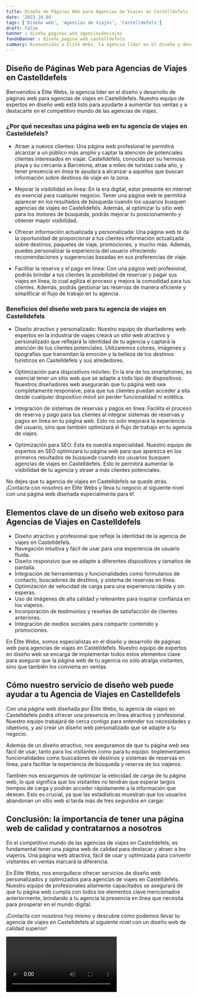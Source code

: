 ```yaml
---
title: Diseño de Páginas Web para Agencias de Viajes en Castelldefels
date: '2023-10-04'
tags: ['Diseño web', 'Agencias de Viajes', 'Castelldefels']
draft: false
banner : diseño_paginas_web_agenciasdeviajes
fondoBanner : diseño_pagina_web_castelldefels
summary: Bienvenidos a Élite Webs, la agencia líder en el diseño y desarrollo de páginas web para agencias de viajes en Castelldefels. Nuestro equipo de expertos en diseño web está listo para ayudarte a aumentar tus ventas y a destacarte en el competitivo mundo de las agencias de viajes.
---
```


## Diseño de Páginas Web para Agencias de Viajes en Castelldefels

Bienvenidos a Élite Webs, la agencia líder en el diseño y desarrollo de páginas web para agencias de viajes en Castelldefels. Nuestro equipo de expertos en diseño web está listo para ayudarte a aumentar tus ventas y a destacarte en el competitivo mundo de las agencias de viajes.

### ¿Por qué necesitas una página web en tu agencia de viajes en Castelldefels?

- Atraer a nuevos clientes: Una página web profesional te permitirá alcanzar a un público más amplio y captar la atención de potenciales clientes interesados en viajar. Castelldefels, conocida por su hermosa playa y su cercanía a Barcelona, atrae a miles de turistas cada año, y tener presencia en línea te ayudará a alcanzar a aquellos que buscan información sobre destinos de viaje en la zona.

- Mejorar la visibilidad en línea: En la era digital, estar presente en internet es esencial para cualquier negocio. Tener una página web te permitirá aparecer en los resultados de búsqueda cuando los usuarios busquen agencias de viajes en Castelldefels. Además, al optimizar tu sitio web para los motores de búsqueda, podrás mejorar tu posicionamiento y obtener mayor visibilidad.

- Ofrecer información actualizada y personalizada: Una página web te da la oportunidad de proporcionar a tus clientes información actualizada sobre destinos, paquetes de viaje, promociones, y mucho más. Además, puedes personalizar la experiencia del usuario ofreciendo recomendaciones y sugerencias basadas en sus preferencias de viaje.

- Facilitar la reserva y el pago en línea: Con una página web profesional, podrás brindar a tus clientes la posibilidad de reservar y pagar sus viajes en línea, lo cual agiliza el proceso y mejora la comodidad para tus clientes. Además, podrás gestionar las reservas de manera eficiente y simplificar el flujo de trabajo en tu agencia.

### Beneficios del diseño web para tu agencia de viajes en Castelldefels

- Diseño atractivo y personalizado: Nuestro equipo de diseñadores web expertos en la industria de viajes creará un sitio web atractivo y personalizado que reflejará la identidad de tu agencia y captará la atención de tus clientes potenciales. Utilizaremos colores, imágenes y tipografías que transmitan la emoción y la belleza de los destinos turísticos en Castelldefels y sus alrededores.

- Optimización para dispositivos móviles: En la era de los smartphones, es esencial tener un sitio web que se adapte a todo tipo de dispositivos. Nuestros diseñadores web asegurarán que tu página web sea completamente responsive, para que tus clientes puedan acceder a ella desde cualquier dispositivo móvil sin perder funcionalidad ni estética.

- Integración de sistemas de reservas y pagos en línea: Facilita el proceso de reserva y pago para tus clientes al integrar sistemas de reservas y pagos en línea en tu página web. Esto no solo mejorará la experiencia del usuario, sino que también optimizará el flujo de trabajo en tu agencia de viajes.

- Optimización para SEO: Esta es nuestra especialidad. Nuestro equipo de expertos en SEO optimizará tu página web para que aparezca en los primeros resultados de búsqueda cuando los usuarios busquen agencias de viajes en Castelldefels. Esto te permitirá aumentar la visibilidad de tu agencia y atraer a más clientes potenciales.

No dejes que tu agencia de viajes en Castelldefels se quede atrás. ¡Contacta con nosotros en Élite Webs y lleva tu negocio al siguiente nivel con una página web diseñada especialmente para ti!


<GifSeo />

<Cta />

## Elementos clave de un diseño web exitoso para Agencias de Viajes en Castelldefels

- Diseño atractivo y profesional que refleje la identidad de la agencia de viajes en Castelldefels.
- Navegación intuitiva y fácil de usar para una experiencia de usuario fluida.
- Diseño responsivo que se adapte a diferentes dispositivos y tamaños de pantalla.
- Integración de herramientas y funcionalidades como formularios de contacto, buscadores de destinos, y sistema de reservas en línea.
- Optimización de velocidad de carga para una experiencia rápida y sin esperas.
- Uso de imágenes de alta calidad y relevantes para inspirar confianza en los viajeros.
- Incorporación de testimonios y reseñas de satisfacción de clientes anteriores.
- Integración de medios sociales para compartir contenido y promociones.

En Élite Webs, somos especialistas en el diseño y desarrollo de páginas web para agencias de viajes en Castelldefels. Nuestro equipo de expertos en diseño web se encarga de implementar todos estos elementos clave para asegurar que la página web de tu agencia no solo atraiga visitantes, sino que también los convierta en ventas.

## Cómo nuestro servicio de diseño web puede ayudar a tu Agencia de Viajes en Castelldefels

Con una página web diseñada por Élite Webs, tu agencia de viajes en Castelldefels podrá ofrecer una presencia en línea atractiva y profesional. Nuestro equipo trabajará de cerca contigo para entender tus necesidades y objetivos, y así crear un diseño web personalizado que se adapte a tu negocio.

Además de un diseño atractivo, nos aseguramos de que tu página web sea fácil de usar, tanto para los visitantes como para tu equipo. Implementamos funcionalidades como buscadores de destinos y sistemas de reservas en línea, para facilitar la experiencia de búsqueda y reserva de los viajeros.

También nos encargamos de optimizar la velocidad de carga de tu página web, lo que significa que los visitantes no tendrán que esperar largos tiempos de carga y podrán acceder rápidamente a la información que desean. Esto es crucial, ya que las estadísticas muestran que los usuarios abandonan un sitio web si tarda más de tres segundos en cargar.

## Conclusión: la importancia de tener una página web de calidad y contratarnos a nosotros

En el competitivo mundo de las agencias de viajes en Castelldefels, es fundamental tener una página web de calidad para destacar y atraer a los viajeros. Una página web atractiva, fácil de usar y optimizada para convertir visitantes en ventas marcará la diferencia.

En Élite Webs, nos enorgullece ofrecer servicios de diseño web personalizados y optimizados para agencias de viajes en Castelldefels. Nuestro equipo de profesionales altamente capacitados se asegurará de que tu página web cumpla con todos los elementos clave mencionados anteriormente, brindando a tu agencia la presencia en línea que necesita para prosperar en el mundo digital.

¡Contacta con nosotros hoy mismo y descubre cómo podemos llevar tu agencia de viajes en Castelldefels al siguiente nivel con un diseño web de calidad superior!

<Video />

<CtaBot job='Agencias de Viajes' city='Castelldefels'/>

<Gmaps query='Castelldefels+españa+maps' />